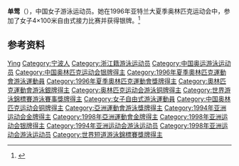 {{Infobox sportsperson
| name           = 单莺
|show-medals=yes
|medaltemplates={{MedalSport | 女子[[游泳|游泳]]}}
{{MedalCountry | {{CHN}} }}
{{MedalCompetition|[[奥林匹克运动会|奥林匹克运动会]]}}
{{MedalSilver | [[1996年夏季奥林匹克运动会|1996年 亚特兰大]] |[[1996年夏季奧林匹克運動會游泳比賽|4×100米自由式接力]]}}
}}

'''单莺'''（{{bd|1978年|8月7日||}}），中国女子游泳运动员。她在1996年亚特兰大夏季奥林匹克运动会中，参加了女子4×100米自由式接力比赛并获得银牌。<ref name=sref>{{cite web |title=Shan Ying |url=http://www.sports-reference.com/olympics/athletes/sh/shan-ying-1.html |website=sports-reference.com |accessdate=2011-03-23 |archive-date=2012-11-05 |archive-url=https://web.archive.org/web/20121105094813/http://www.sports-reference.com/olympics/athletes/sh/shan-ying-1.html |dead-url=yes }}</ref>

== 参考资料 ==
{{Reflist}}

{{亚洲运动会游泳比赛女子50米自由泳冠军}}
{{亚洲运动会游泳比赛女子100米自由泳冠军}}

{{Authority control}}
{{DEFAULTSORT:Shan Ying}}
[[Category:单姓|Ying]]
[[Category:宁波人|Category:宁波人]]
[[Category:浙江籍游泳运动员|Category:浙江籍游泳运动员]]
[[Category:中国奥运游泳运动员|Category:中国奥运游泳运动员]]
[[Category:中国奥林匹克运动会银牌得主|Category:中国奥林匹克运动会银牌得主]]
[[Category:1996年夏季奧林匹克運動會游泳運動員|Category:1996年夏季奧林匹克運動會游泳運動員]]
[[Category:1996年夏季奧林匹克運動會獎牌得主|Category:1996年夏季奧林匹克運動會獎牌得主]]
[[Category:奧林匹克運動會游泳銀牌得主|Category:奧林匹克運動會游泳銀牌得主]]
[[Category:奥林匹克运动会游泳铜牌得主|Category:奥林匹克运动会游泳铜牌得主]]
[[Category:世界游泳錦標賽游泳賽事獎牌得主|Category:世界游泳錦標賽游泳賽事獎牌得主]]
[[Category:女子自由式游泳運動員|Category:女子自由式游泳運動員]]
[[Category:中国奥林匹克运动会铜牌得主|Category:中国奥林匹克运动会铜牌得主]]
[[Category:亞洲運動會游泳獎牌得主|Category:亞洲運動會游泳獎牌得主]]
[[Category:1994年亚洲运动会金牌得主|Category:1994年亚洲运动会金牌得主]]
[[Category:1998年亞洲運動會金牌得主|Category:1998年亞洲運動會金牌得主]]
[[Category:1998年亚洲运动会银牌得主|Category:1998年亚洲运动会银牌得主]]
[[Category:1994年亚洲运动会游泳运动员|Category:1994年亚洲运动会游泳运动员]]
[[Category:1998年亚洲运动会游泳运动员|Category:1998年亚洲运动会游泳运动员]]
[[Category:世界短道游泳錦標賽獎牌得主|Category:世界短道游泳錦標賽獎牌得主]]